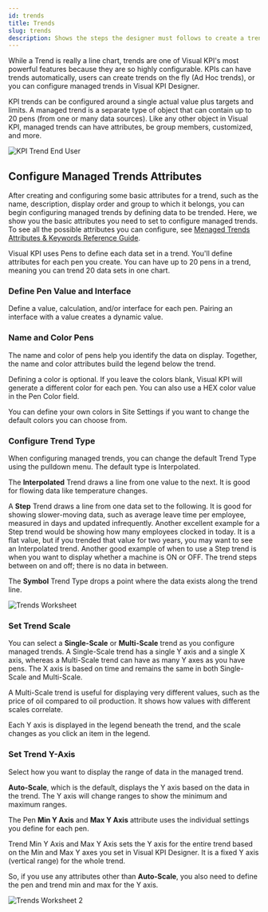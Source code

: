 ```yaml
---
id: trends
title: Trends
slug: trends
description: Shows the steps the designer must follows to create a trend.
---
```



While a Trend is really a line chart, trends are one of Visual KPI's most powerful features because they are so highly configurable. KPIs can have trends automatically, users can create trends on the fly (Ad Hoc trends), or you can configure managed trends in Visual KPI Designer.

KPI trends can be configured around a single actual value plus targets and limits. A managed trend is a separate type of object that can contain up to 20 pens (from one or many data sources). Like any other object in Visual KPI, managed trends can have attributes, be group members, customized, and more.

<Image
  src="media/designer/authoring/trends/kpis-spc.png"
  alt="KPI Trend End User"
/>

## Configure Managed Trends Attributes

After creating and configuring some basic attributes for a trend, such as the name, description, display order and group to which it belongs, you can begin configuring managed trends by defining data to be trended. Here, we show you the basic attributes you need to set to configure managed trends. To see all the possible attributes you can configure, see [Menaged Trends Attributes & Keywords Reference Guide](/reference/visual-kpi-designer/attributes-and-keywords/managed-trends).

Visual KPI uses Pens to define each data set in a trend. You'll define attributes for each pen you create. You can have up to 20 pens in a trend, meaning you can trend 20 data sets in one chart.

### Define Pen Value and Interface

Define a value, calculation, and/or interface for each pen. Pairing an interface with a value creates a dynamic value.

### Name and Color Pens

The name and color of pens help you identify the data on display. Together, the name and color attributes build the legend below the trend.

Defining a color is optional. If you leave the colors blank, Visual KPI will generate a different color for each pen. You can also use a HEX color value in the Pen Color field.

You can define your own colors in Site Settings if you want to change the default colors you can choose from.

### Configure Trend Type

When configuring managed trends, you can change the default Trend Type using the pulldown menu. The default type is Interpolated.

The **Interpolated** Trend draws a line from one value to the next. It is good for flowing data like temperature changes.

A **Step** Trend draws a line from one data set to the following. It is good for showing slower-moving data, such as average leave time per employee, measured in days and updated infrequently. Another excellent example for a Step trend would be showing how many employees clocked in today. It is a flat value, but if you trended that value for two years, you may want to see an Interpolated trend. Another good example of when to use a Step trend is when you want to display whether a machine is ON or OFF. The trend steps between on and off; there is no data in between.

The **Symbol** Trend Type drops a point where the data exists along the trend line.

<Image
  src="media/designer/authoring/trends/trends-worksheet.png"
  alt="Trends Worksheet"
/>

### Set Trend Scale

You can select a **Single-Scale** or **Multi-Scale** trend as you configure managed trends. A Single-Scale trend has a single Y axis and a single X axis, whereas a Multi-Scale trend can have as many Y axes as you have pens. The X axis is based on time and remains the same in both Single-Scale and Multi-Scale.

A Multi-Scale trend is useful for displaying very different values, such as the price of oil compared to oil production. It shows how values with different scales correlate.

Each Y axis is displayed in the legend beneath the trend, and the scale changes as you click an item in the legend.

### Set Trend Y-Axis

Select how you want to display the range of data in the managed trend.

**Auto-Scale**, which is the default, displays the Y axis based on the data in the trend. The Y axis will change ranges to show the minimum and maximum ranges.

The Pen **Min Y Axis** and **Max Y Axis** attribute uses the individual settings you define for each pen.

Trend Min Y Axis and Max Y Axis sets the Y axis for the entire trend based on the Min and Max Y axes you set in Visual KPI Designer. It is a fixed Y axis (vertical range) for the whole trend.

So, if you use any attributes other than **Auto-Scale**, you also need to define the pen and trend min and max for the Y axis.

<Image
  src="media/designer/authoring/trends/trends-worksheet2.png"
  alt="Trends Worksheet 2"
/>
